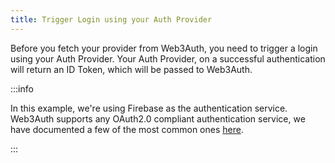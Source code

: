 ```yaml
---
title: Trigger Login using your Auth Provider
---
```


Before you fetch your provider from Web3Auth, you need to trigger a login using your Auth Provider. Your Auth Provider, on a successful authentication
will return an ID Token, which will be passed to Web3Auth.

:::info

In this example, we're using Firebase as the authentication service. Web3Auth supports any OAuth2.0 compliant authentication service, we have
documented a few of the most common ones [here](/auth-provider-setup/).

:::
